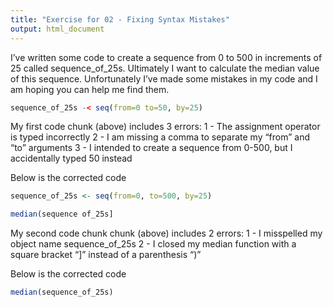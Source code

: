```yaml
---
title: "Exercise for 02 - Fixing Syntax Mistakes"
output: html_document
---
```


I’ve written some code to create a sequence from 0 to 500 in increments of 25 called sequence_of_25s.  Ultimately I want to calculate the median value of this sequence.  Unfortunately I’ve made some mistakes in my code and I am hoping you can help me find them.

```r

sequence_of_25s -< seq(from=0 to=50, by=25)

```

My first code chunk (above) includes 3 errors:
1 - The assignment operator is typed incorrectly
2 - I am missing a comma to separate my "from" and "to" arguments
3 - I intended to create a sequence from 0-500, but I accidentally typed 50 instead

Below is the corrected code

```r

sequence_of_25s <- seq(from=0, to=500, by=25)

```

```r

median(sequence of_25s]

```

My second code chunk chunk (above) includes 2 errors:
1 - I misspelled my object name sequence_of_25s
2 - I closed my median function with a square bracket "]" instead of a parenthesis ")"

Below is the corrected code

```r

median(sequence_of_25s)

```

